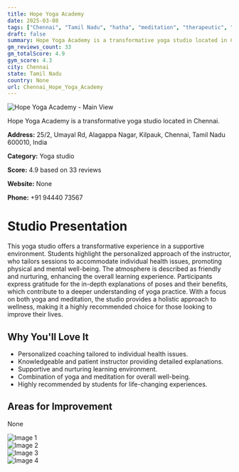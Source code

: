 ```yaml
---
title: Hope Yoga Academy
date: 2025-03-08
tags: ["Chennai", "Tamil Nadu", "hatha", "meditation", "therapeutic", "supportive", "personalized", "Chennai"]  
draft: false
summary: Hope Yoga Academy is a transformative yoga studio located in Chennai.
gm_reviews_count: 33
gm_totalScore: 4.9
gym_score: 4.3
city: Chennai
state: Tamil Nadu
country: None
url: Chennai_Hope_Yoga_Academy
---
```


<div className="aspect-[16/9] relative my-8">
  <img 
    src="https://lh5.googleusercontent.com/p/AF1QipP0yAb8CcJG-T55AyZ6laFQZW0m6ZNzgskJYDz6=w1920-h1080-k-no"
    alt="Hope Yoga Academy - Main View"
    className="object-cover absolute inset-0 w-full h-full rounded-lg"
  />
</div>

Hope Yoga Academy is a transformative yoga studio located in Chennai.

**Address:** 25/2, Umayal Rd, Alagappa Nagar, Kilpauk, Chennai, Tamil Nadu 600010, India

**Category:** Yoga studio

**Score:** 4.9 based on 33 reviews

**Website:** None

**Phone:** +91 94440 73567

# Studio Presentation

This yoga studio offers a transformative experience in a supportive environment. 
Students highlight the personalized approach of the instructor, who tailors sessions to accommodate individual health issues, promoting physical and mental well-being. 
The atmosphere is described as friendly and nurturing, enhancing the overall learning experience. 
Participants express gratitude for the in-depth explanations of poses and their benefits, which contribute to a deeper understanding of yoga practice. 
With a focus on both yoga and meditation, the studio provides a holistic approach to wellness, making it a highly recommended choice for those looking to improve their lives.

## Why You'll Love It

- Personalized coaching tailored to individual health issues.
- Knowledgeable and patient instructor providing detailed explanations.
- Supportive and nurturing learning environment.
- Combination of yoga and meditation for overall well-being.
- Highly recommended by students for life-changing experiences.

## Areas for Improvement

None

<div className="grid grid-cols-1 xl:grid-cols-2 gap-4 my-8">
<div className="aspect-[4/3] relative"><img src="https://streetviewpixels-pa.googleapis.com/v1/thumbnail?panoid=IQxqcSi307QxqgjUk9u-Kw&cb_client=maps_sv.tactile.gps&w=203&h=100&yaw=222.48038&pitch=0&thumbfov=100" alt="Image 1" className="object-cover absolute inset-0 w-full h-full rounded-lg" /></div>
<div className="aspect-[4/3] relative"><img src="https://lh5.googleusercontent.com/p/AF1QipMMAi403no93pZGy-smL6-c7Ur-Ibr78zp01ufv=w1920-h1080-k-no" alt="Image 2" className="object-cover absolute inset-0 w-full h-full rounded-lg" /></div>
<div className="aspect-[4/3] relative"><img src="https://lh5.googleusercontent.com/p/AF1QipOqOyLpkDN483klRW39NJBTaO-CYh42RKryUzKt=w1920-h1080-k-no" alt="Image 3" className="object-cover absolute inset-0 w-full h-full rounded-lg" /></div>
<div className="aspect-[4/3] relative"><img src="https://lh5.googleusercontent.com/p/AF1QipPQwKPE-JNkIKkhbyNMiSITuNBxXUcOokBucWQq=w1920-h1080-k-no" alt="Image 4" className="object-cover absolute inset-0 w-full h-full rounded-lg" /></div>
</div>